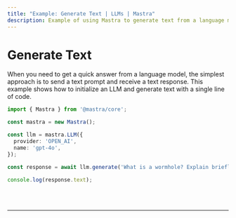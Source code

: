 ```yaml
---
title: "Example: Generate Text | LLMs | Mastra"
description: Example of using Mastra to generate text from a language model with a simple text prompt.
---
```



# Generate Text

When you need to get a quick answer from a language model, the simplest approach is to send a text prompt and receive a text response. This example shows how to initialize an LLM and generate text with a single line of code.

```ts showLineNumbers copy
import { Mastra } from '@mastra/core';

const mastra = new Mastra();

const llm = mastra.LLM({
  provider: 'OPEN_AI',
  name: 'gpt-4o',
});

const response = await llm.generate('What is a wormhole? Explain briefly.');

console.log(response.text);
```

<br />
<br />
<hr className="dark:border-[#404040] border-gray-300" />
<br />
<br />
<GithubLink link={'https://github.com/mastra-ai/mastra/blob/main/examples/basics/llms/generate-text'} />
